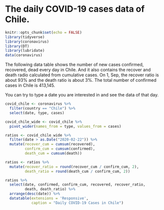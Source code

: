 # The daily COVID-19 cases data of Chile.



```r
knitr::opts_chunk$set(echo = FALSE)
library(tidyverse)
library(coronavirus)
library(DT)
library(lubridate)
data(coronavirus)
```

The following data table shows the number of new cases confirmed, recovered, dead every day in Chile. And it also contains the recover and death radio calculated from cumulative cases. On 1, Sep, the recover ratio is about 93% and the death ratio is about 3%. The total number of confirmed cases in Chile is 413,145.

You can try to type a date you are interested in and see the data of that day.

```r
covid_chile <- coronavirus %>% 
  filter(country == "Chile") %>% 
  select(date, type, cases)

covid_chile_wide <- covid_chile %>% 
  pivot_wider(names_from = type, values_from = cases) 

ratios <- covid_chile_wide %>% 
  filter(date > as.Date("2020-02-22")) %>% 
  mutate(recover_cum = cumsum(recovered), 
         confirm_cum = cumsum(confirmed), 
         death_cum = cumsum(death))

ratios <- ratios %>% 
  mutate(recover_ratio = round(recover_cum / confirm_cum, 2), 
         death_ratio = round(death_cum / confirm_cum, 2))

ratios %>% 
  select(date, confirmed, confirm_cum, recovered, recover_ratio, 
         death, death_ratio) %>% 
  arrange(desc(date)) %>% 
  datatable(extensions = 'Responsive', 
            caption = "Daily COVID-19 Cases in Chile")
```









